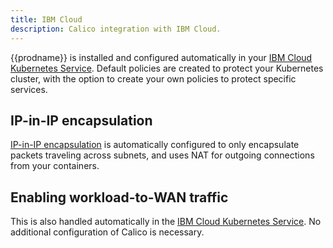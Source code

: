```yaml
---
title: IBM Cloud
description: Calico integration with IBM Cloud.
---
```


{{prodname}} is installed and configured automatically in your [IBM Cloud Kubernetes Service](https://www.ibm.com/cloud/container-service/). Default policies are created to protect your Kubernetes cluster, with the option to create your own policies to protect specific services.

## IP-in-IP encapsulation

[IP-in-IP encapsulation](../../networking/configuring/vxlan-ipip.mdx) is automatically configured to only encapsulate packets traveling across subnets, and uses NAT for outgoing connections from your containers.

## Enabling workload-to-WAN traffic

This is also handled automatically in the [IBM Cloud Kubernetes Service](https://www.ibm.com/cloud/container-service/). No additional configuration of Calico is necessary.

